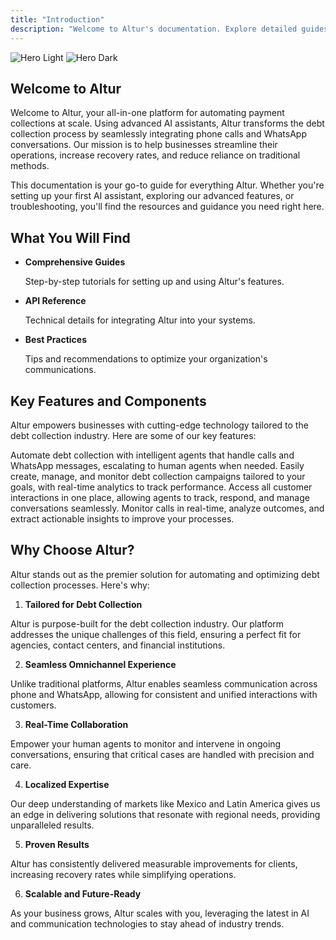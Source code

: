```yaml
---
title: "Introduction"
description: "Welcome to Altur's documentation. Explore detailed guides, API references, and more to help you maximize Altur's capabilities."
---
```


<img
  className="block dark:hidden"
  src="/images/introduction/hero.png"
  alt="Hero Light"
/>
<img
  className="hidden dark:block"
  src="/images/introduction/hero.png"
  alt="Hero Dark"
/>

## Welcome to Altur

Welcome to Altur, your all-in-one platform for automating payment collections at scale. Using advanced AI assistants, Altur transforms the debt collection process by seamlessly integrating phone calls and WhatsApp conversations. Our mission is to help businesses streamline their operations, increase recovery rates, and reduce reliance on traditional methods.

This documentation is your go-to guide for everything Altur. Whether you're setting up your first AI assistant, exploring our advanced features, or troubleshooting, you'll find the resources and guidance you need right here.

## What You Will Find

- **Comprehensive Guides**

  Step-by-step tutorials for setting up and using Altur's features.

- **API Reference**

  Technical details for integrating Altur into your systems.

- **Best Practices**

  Tips and recommendations to optimize your organization's communications.

## Key Features and Components

Altur empowers businesses with cutting-edge technology tailored to the debt collection industry. Here are some of our key features:

<CardGroup cols={2}>
  <Card title="AI Assistants" icon="user-headset">
    Automate debt collection with intelligent agents that handle calls and
    WhatsApp messages, escalating to human agents when needed.
  </Card>
  <Card title="Broadcast Campaigns" icon="bullhorn">
    Easily create, manage, and monitor debt collection campaigns tailored to
    your goals, with real-time analytics to track performance.
  </Card>
  <Card title="Unified Inbox" icon="inbox">
    Access all customer interactions in one place, allowing agents to track,
    respond, and manage conversations seamlessly.
  </Card>
  <Card title="Call Monitoring & Analytics" icon="chart-line-up">
    Monitor calls in real-time, analyze outcomes, and extract actionable
    insights to improve your processes.
  </Card>
</CardGroup>

## Why Choose Altur?

Altur stands out as the premier solution for automating and optimizing debt collection processes. Here's why:

1. **Tailored for Debt Collection**

  Altur is purpose-built for the debt collection industry. Our platform addresses the unique challenges of this field, ensuring a perfect fit for agencies, contact centers, and financial institutions.

2. **Seamless Omnichannel Experience**

  Unlike traditional platforms, Altur enables seamless communication across phone and WhatsApp, allowing for consistent and unified interactions with customers.

3. **Real-Time Collaboration**

  Empower your human agents to monitor and intervene in ongoing conversations, ensuring that critical cases are handled with precision and care.

4. **Localized Expertise**

  Our deep understanding of markets like Mexico and Latin America gives us an edge in delivering solutions that resonate with regional needs, providing unparalleled results.

5. **Proven Results**

  Altur has consistently delivered measurable improvements for clients, increasing recovery rates while simplifying operations.

6. **Scalable and Future-Ready**

  As your business grows, Altur scales with you, leveraging the latest in AI and communication technologies to stay ahead of industry trends.
